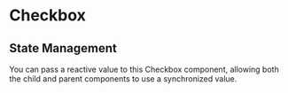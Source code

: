 

# Checkbox

<Meta of={CheckboxStories} />

<Canvas of={CheckboxStories.Primary} />

<Controls />

## State Management

You can pass a reactive value to this Checkbox component, allowing both the child and parent components to use a synchronized value.

```html
<template>
  <div>
    {{ isChecked }}
    <Checkbox v-model:isChecked="isChecked" label="Checkbox" />
  </div>
</template>

<script setup lang="ts">
  import { ref } from 'vue'
  import Checkbox from 'elmethis'

  const isChecked = ref(false)
</script>
```
